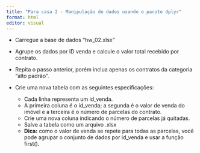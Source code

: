 ```yaml
---
title: "Para casa 2 - Manipulação de dados usando o pacote dplyr"
format: html
editor: visual
---
```


-   Carregue a base de dados "hw_02.xlsx"

-   Agrupe os dados por ID venda e calcule o valor total recebido por contrato.

-   Repita o passo anterior, porém inclua apenas os contratos da categoria "alto padrão".

- Crie uma nova tabela com as seguintes especificações: 
  - Cada linha representa um id_venda. 
  - A primeira coluna é o id_venda; a segunda é o valor de venda do imóvel e a terceira é o número de parcelas do contrato. 
  - Crie uma nova coluna indicando o número de parcelas já quitadas. 
  - Salve a tabela como um arquivo .xlsx
  - **Dica:** como o valor de venda se repete para todas as parcelas, você pode agrupar o conjunto de dados por id_venda e usar a função first(). 


